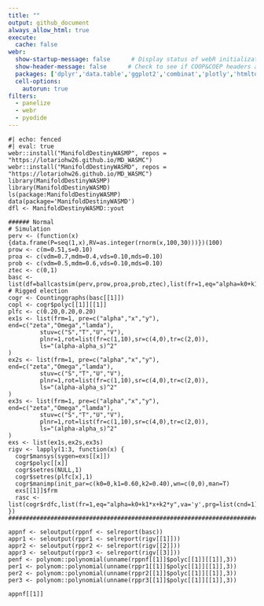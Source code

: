 ```yaml
---
title: ""
output: github_document
always_allow_html: true
execute: 
  cache: false
webr:
  show-startup-message: false      # Display status of webR initialization
  show-header-message: false      # Check to see if COOP&COEP headers are set for speed.
  packages: ['dplyr','data.table','ggplot2','combinat','plotly','htmltools','broom'] # Pre-install dependencies
  cell-options:
    autorun: true
filters:
  - panelize
  - webr
  - pyodide
---
```


```webr-r
#| echo: fenced
#| eval: true
webr::install("ManifoldDestinyWASMP", repos = "https://lotariohw26.github.io/MD_WASMC")
webr::install("ManifoldDestinyWASMD", repos = "https://lotariohw26.github.io/MD_WASMC")
library(ManifoldDestinyWASMP)
library(ManifoldDestinyWASMD)
ls(package:ManifoldDestinyWASMP)
data(package='ManifoldDestinyWASMD')
dfl <- ManifoldDestinyWASMD::yout
```

```webr-r
###### Normal 
# Simulation
perv <- (function(x){data.frame(P=seq(1,x),RV=as.integer(rnorm(x,100,30)))})(100)
prow <- c(m=0.51,s=0.10)
proa <- c(vdm=0.7,mdm=0.4,vds=0.10,mds=0.10)
prob <- c(vdm=0.5,mdm=0.6,vds=0.10,mds=0.10)
ztec <- c(0,1)	
basc <- list(df=ballcastsim(perv,prow,proa,prob,ztec),list(fr=1,eq="alpha=k0+k1*x+k2*y",va='y',prg=list(cnd=1)))
# Rigged election
cogr <- Countinggraphs(basc[[1]])
copl <- cogr$polyc[[1]][[1]]
plfc <- c(0.20,0.20,0.20)
ex1s <- list(frm=1, pre=c("alpha","x","y"), end=c("zeta","Omega","lamda"),
	     stuv=c("S","T","U","V"),
	     plnr=1,rot=list(fr=c(1,10),sr=c(4,0),tr=c(2,0)),
	     ls="(alpha-alpha_s)^2"
)
ex2s <- list(frm=1, pre=c("alpha","x","y"), end=c("zeta","Omega","lamda"),
	     stuv=c("S","T","U","V"),
	     plnr=1,rot=list(fr=c(1,10),sr=c(4,0),tr=c(2,0)),
	     ls="(alpha-alpha_s)^2"
)
ex3s <- list(frm=1, pre=c("alpha","x","y"), end=c("zeta","Omega","lamda"),
	     stuv=c("S","T","U","V"),
	     plnr=1,rot=list(fr=c(1,10),sr=c(4,0),tr=c(2,0)),
	     ls="(alpha-alpha_s)^2"
)
exs <- list(ex1s,ex2s,ex3s)
rigv <- lapply(1:3, function(x) { 
  cogr$mansys(sygen=exs[[x]])
  cogr$polyc[[x]]
  cogr$setres(NULL,1)
  cogr$setres(plfc[x],1)
  cogr$manimp(init_par=c(k0=0,k1=0.60,k2=0.40),wn=c(0,0),man=T)
  exs[[1]]$frm
  rasc <- list(cogr$rdfc,list(fr=1,eq="alpha=k0+k1*x+k2*y",va='y',prg=list(cnd=1)))
})
###################################################################################################################################################################
```

```webr-r
appnf <- seloutput(rppnf <- selreport(basc))
appr1 <- seloutput(rppr1 <- selreport(rigv[[1]]))
appr2 <- seloutput(rppr2 <- selreport(rigv[[2]]))
appr3 <- seloutput(rppr3 <- selreport(rigv[[3]]))
penf <- polynom::polynomial(unname(rppnf[[1]]$polyc[[1]][[1]],3))
per1 <- polynom::polynomial(unname(rppr1[[1]]$polyc[[1]][[1]],3))
per2 <- polynom::polynomial(unname(rppr2[[1]]$polyc[[1]][[1]],3))
per3 <- polynom::polynomial(unname(rppr3[[1]]$polyc[[1]][[1]],3))
```


```webr-r
appnf[[1]]
```

